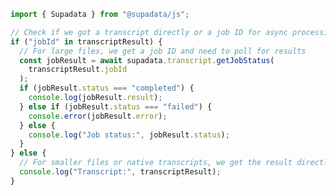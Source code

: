 ```js Node
import { Supadata } from "@supadata/js";

// Check if we got a transcript directly or a job ID for async processing
if ("jobId" in transcriptResult) {
  // For large files, we get a job ID and need to poll for results
  const jobResult = await supadata.transcript.getJobStatus(
    transcriptResult.jobId
  );
  if (jobResult.status === "completed") {
    console.log(jobResult.result);
  } else if (jobResult.status === "failed") {
    console.error(jobResult.error);
  } else {
    console.log("Job status:", jobResult.status);
  }
} else {
  // For smaller files or native transcripts, we get the result directly
  console.log("Transcript:", transcriptResult);
}
```

